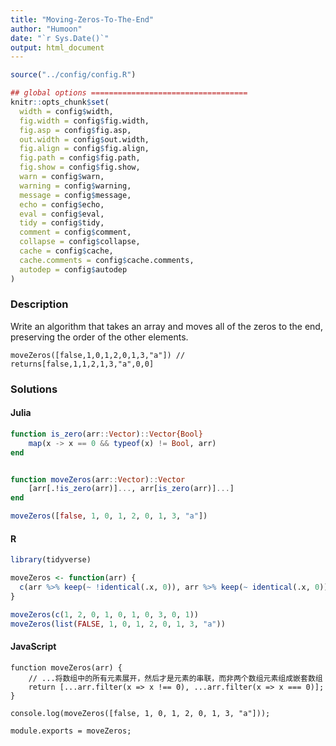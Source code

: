 ```yaml
---
title: "Moving-Zeros-To-The-End"
author: "Humoon"
date: "`r Sys.Date()`"
output: html_document
---
```



```r
source("../config/config.R")

## global options ===================================
knitr::opts_chunk$set(
  width = config$width,
  fig.width = config$fig.width,
  fig.asp = config$fig.asp,
  out.width = config$out.width,
  fig.align = config$fig.align,
  fig.path = config$fig.path,
  fig.show = config$fig.show,
  warn = config$warn,
  warning = config$warning,
  message = config$message,
  echo = config$echo,
  eval = config$eval,
  tidy = config$tidy,
  comment = config$comment,
  collapse = config$collapse,
  cache = config$cache,
  cache.comments = config$cache.comments,
  autodep = config$autodep
)
```

### Description

Write an algorithm that takes an array and moves all of the zeros to the end, preserving the order of the other elements.

```
moveZeros([false,1,0,1,2,0,1,3,"a"]) // returns[false,1,1,2,1,3,"a",0,0]
```


### Solutions


#### Julia

```julia

function is_zero(arr::Vector)::Vector{Bool}
    map(x -> x == 0 && typeof(x) != Bool, arr)
end


function moveZeros(arr::Vector)::Vector
    [arr[.!is_zero(arr)]..., arr[is_zero(arr)]...]
end

moveZeros([false, 1, 0, 1, 2, 0, 1, 3, "a"])

```

#### R

```r
library(tidyverse)

moveZeros <- function(arr) {
  c(arr %>% keep(~ !identical(.x, 0)), arr %>% keep(~ identical(.x, 0)))
}

moveZeros(c(1, 2, 0, 1, 0, 1, 0, 3, 0, 1))
moveZeros(list(FALSE, 1, 0, 1, 2, 0, 1, 3, "a"))

```

#### JavaScript

```node
function moveZeros(arr) {
    // ...将数组中的所有元素展开，然后才是元素的串联，而非两个数组元素组成嵌套数组
    return [...arr.filter(x => x !== 0), ...arr.filter(x => x === 0)];
}

console.log(moveZeros([false, 1, 0, 1, 2, 0, 1, 3, "a"]));

module.exports = moveZeros;

```
